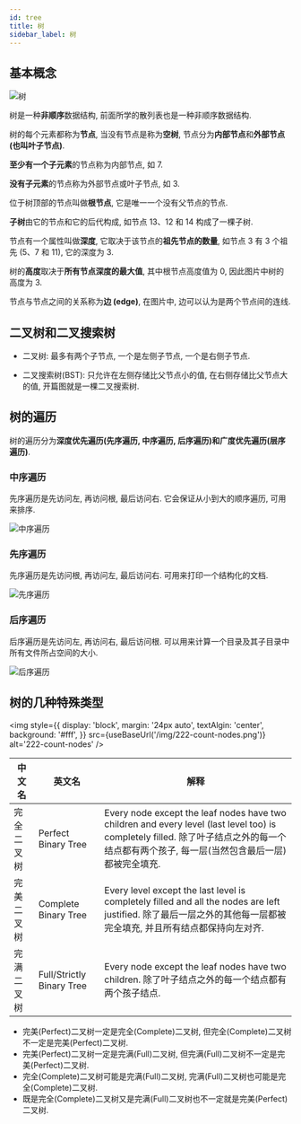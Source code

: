 ```yaml
---
id: tree
title: 树
sidebar_label: 树
---
```


## 基本概念

![树](../../static/img/tree.jpg)

树是一种**非顺序**数据结构, 前面所学的散列表也是一种非顺序数据结构.

树的每个元素都称为**节点**, 当没有节点是称为**空树**, 节点分为**内部节点**和**外部节点 (也叫叶子节点)**.

**至少有一个子元素**的节点称为内部节点, 如 7.

**没有子元素**的节点称为外部节点或叶子节点, 如 3.

位于树顶部的节点叫做**根节点**, 它是唯一一个没有父节点的节点.

**子树**由它的节点和它的后代构成, 如节点 13、12 和 14 构成了一棵子树.

节点有一个属性叫做**深度**, 它取决于该节点的**祖先节点的数量**, 如节点 3 有 3 个祖先 (5、7 和 11), 它的深度为 3.

树的**高度**取决于**所有节点深度的最大值**, 其中根节点高度值为 0, 因此图片中树的高度为 3.

节点与节点之间的关系称为**边 (edge)**, 在图片中, 边可以认为是两个节点间的连线.

## 二叉树和二叉搜索树

- 二叉树: 最多有两个子节点, 一个是左侧子节点, 一个是右侧子节点.

- 二叉搜索树(BST): 只允许在左侧存储比父节点小的值, 在右侧存储比父节点大的值, 开篇图就是一棵二叉搜索树.

## 树的遍历

树的遍历分为**深度优先遍历(先序遍历, 中序遍历, 后序遍历)**和**广度优先遍历(层序遍历)**.

### 中序遍历

先序遍历是先访问左, 再访问根, 最后访问右. 它会保证从小到大的顺序遍历, 可用来排序.

![中序遍历](../../static/img/inOrderTraverse.jpg)

### 先序遍历

先序遍历是先访问根, 再访问左, 最后访问右. 可用来打印一个结构化的文档.

![先序遍历](../../static/img/preOrderTraverse.jpg)

### 后序遍历

后序遍历是先访问左, 再访问右, 最后访问根. 可以用来计算一个目录及其子目录中所有文件所占空间的大小.

![后序遍历](../../static/img/postOrderTraverse.jpg)

## 树的几种特殊类型


<img
  style={{
    display: 'block',
    margin: '24px auto',
    textAlgin: 'center',
    background: '#fff',
  }}
  src={useBaseUrl('/img/222-count-nodes.png')}
  alt='222-count-nodes'
/>

| 中文名     | 英文名                    | 解释                                                                                                                                                                                      |
| ---------- | ------------------------- | ----------------------------------------------------------------------------------------------------------------------------------------------------------------------------------------- |
| 完全二叉树 | Perfect Binary Tree       | Every node except the leaf nodes have two children and every level (last level too) is completely filled. 除了叶子结点之外的每一个结点都有两个孩子, 每一层(当然包含最后一层)都被完全填充. |
| 完美二叉树 | Complete Binary Tree      | Every level except the last level is completely filled and all the nodes are left justified. 除了最后一层之外的其他每一层都被完全填充, 并且所有结点都保持向左对齐.                        |
| 完满二叉树 | Full/Strictly Binary Tree | Every node except the leaf nodes have two children. 除了叶子结点之外的每一个结点都有两个孩子结点.                                                                                         |

- 完美(Perfect)二叉树一定是完全(Complete)二叉树, 但完全(Complete)二叉树不一定是完美(Perfect)二叉树.
- 完美(Perfect)二叉树一定是完满(Full)二叉树, 但完满(Full)二叉树不一定是完美(Perfect)二叉树.
- 完全(Complete)二叉树可能是完满(Full)二叉树, 完满(Full)二叉树也可能是完全(Complete)二叉树.
- 既是完全(Complete)二叉树又是完满(Full)二叉树也不一定就是完美(Perfect)二叉树.
